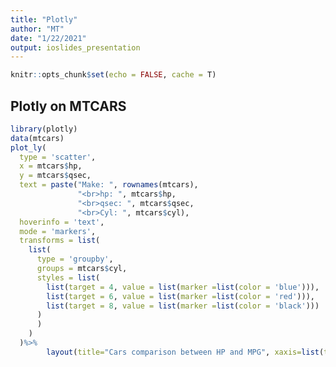 ```yaml
---
title: "Plotly"
author: "MT"
date: "1/22/2021"
output: ioslides_presentation
---
```


```r
knitr::opts_chunk$set(echo = FALSE, cache = T)
```

## Plotly on MTCARS
```r
library(plotly)
data(mtcars)
plot_ly(
  type = 'scatter',
  x = mtcars$hp,
  y = mtcars$qsec,
  text = paste("Make: ", rownames(mtcars),
               "<br>hp: ", mtcars$hp,
               "<br>qsec: ", mtcars$qsec,
               "<br>Cyl: ", mtcars$cyl),
  hoverinfo = 'text',
  mode = 'markers',
  transforms = list(
    list(
      type = 'groupby',
      groups = mtcars$cyl,
      styles = list(
        list(target = 4, value = list(marker =list(color = 'blue'))),
        list(target = 6, value = list(marker =list(color = 'red'))),
        list(target = 8, value = list(marker =list(color = 'black')))
      )
      )
    )
  )%>%
        layout(title="Cars comparison between HP and MPG", xaxis=list(title="HP"), yaxis=list(title="MPG"))
```

